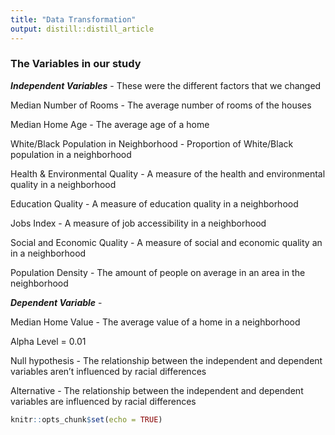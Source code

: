 ```yaml
---
title: "Data Transformation"
output: distill::distill_article
---
```


### The Variables in our study
***Independent Variables*** - These were the different factors that we changed 

 Median Number of Rooms - The average number of rooms of the houses 
 
 Median Home Age - The average age of a home 
 
 White/Black Population in Neighborhood - Proportion of White/Black population in a neighborhood
 
 Health & Environmental Quality -  A measure of the health and environmental quality in a neighborhood
 
 Education Quality -  A measure of education quality in a neighborhood
 
 Jobs Index -  A measure of job accessibility in a neighborhood
 
 Social and Economic Quality -  A measure of social and economic quality an in a neighborhood
 
 Population Density - The amount of people on average in an area in the neighborhood

***Dependent Variable*** -

 Median Home Value - The average value of a home in a neighborhood
 
Alpha Level = 0.01

Null hypothesis - The relationship between the independent and dependent variables aren't influenced by racial differences

Alternative - The relationship between the independent and dependent variables are influenced by racial differences

```r
knitr::opts_chunk$set(echo = TRUE)
```



